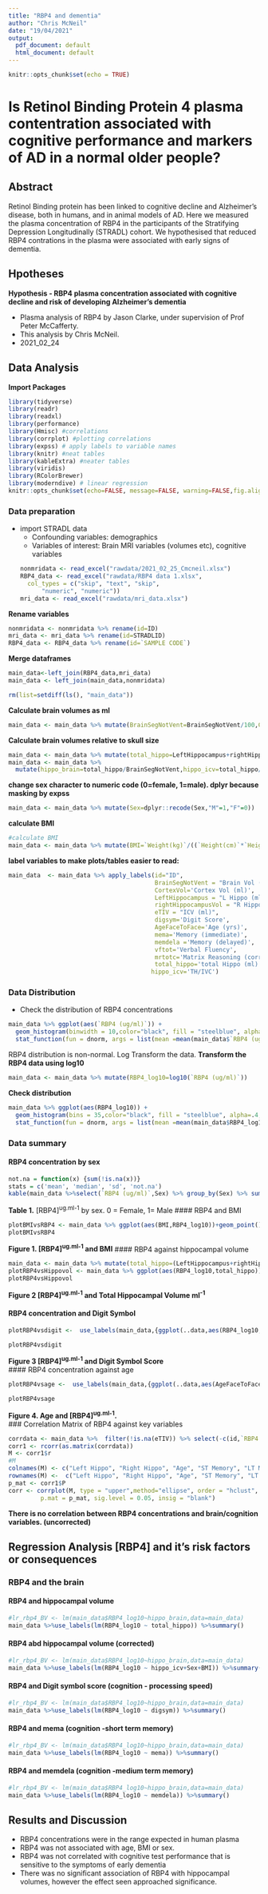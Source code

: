 ```yaml
---
title: "RBP4 and dementia"
author: "Chris McNeil"
date: "19/04/2021"
output:
  pdf_document: default
  html_document: default
---
```


```r
knitr::opts_chunk$set(echo = TRUE)
```
# Is Retinol Binding Protein 4 plasma contentration associated with cognitive performance and markers of AD in a normal older people?

## Abstract
Retinol Binding protein has been linked to cognitive decline and Alzheimer's disease, both in humans, and in animal models of AD. Here we measured the plasma concentration of RBP4 in the participants of the Stratifying Depression Longitudinally (STRADL) cohort. We hypothesised that reduced RBP4 contrations in the plasma were associated with early signs of dementia. 

## Hpotheses
**Hypothesis - RBP4 plasma concentration associated with cognitive decline and risk of developing Alzheimer's dementia**

* Plasma analysis of RBP4 by Jason Clarke, under supervision of Prof Peter McCafferty.
* This analysis by Chris McNeil. 
* 2021_02_24

## Data Analysis
**Import Packages**
```r
library(tidyverse)
library(readr)
library(readxl)
library(performance)
library(Hmisc) #correlations
library(corrplot) #plotting correlations
library(expss) # apply labels to variable names
library(knitr) #neat tables
library(kableExtra) #neater tables
library(viridis)
library(RColorBrewer)
library(moderndive) # linear regression
knitr::opts_chunk$set(echo=FALSE, message=FALSE, warning=FALSE,fig.align="left", fig.width = 5)
```
### Data preparation
* import STRADL data
  + Confounding variables: demographics
  + Variables of interest: Brain MRI variables (volumes etc), cognitive variables
```r
nonmridata <- read_excel("rawdata/2021_02_25_Cmcneil.xlsx")
RBP4_data <- read_excel("rawdata/RBP4 data 1.xlsx", 
    col_types = c("skip", "text", "skip", 
        "numeric", "numeric"))
mri_data <- read_excel("rawdata/mri_data.xlsx")
```

**Rename variables**
```r
nonmridata <- nonmridata %>% rename(id=ID)
mri_data <- mri_data %>% rename(id=STRADLID)
RBP4_data <- RBP4_data %>% rename(id=`SAMPLE CODE`)
```

**Merge dataframes**
```r
main_data<-left_join(RBP4_data,mri_data)
main_data <- left_join(main_data,nonmridata)

rm(list=setdiff(ls(), "main_data"))
```
**Calculate brain volumes as ml**
```r
main_data <- main_data %>% mutate(BrainSegNotVent=BrainSegNotVent/100,CortexVol=CortexVol/1000, LeftHippocampus=LeftHippocampus/1000,rightHippocampusVol=rightHippocampusVol/1000)
```
**Calculate  brain volumes relative to skull size**
```r
main_data <- main_data %>% mutate(total_hippo=LeftHippocampus+rightHippocampusVol)
main_data <- main_data %>%
  mutate(hippo_brain=total_hippo/BrainSegNotVent,hippo_icv=total_hippo/eTIV,hippo_brain=total_hippo/BrainSegNotVent,brain_ICV=BrainSegNotVent/eTIV, lh_brain=LeftHippocampus/brain_ICV,rh_brain= rightHippocampusVol/BrainSegNotVent,lh_icv=LeftHippocampus/eTIV, rh_icv=rightHippocampusVol/eTIV)

```
**change sex character to numeric code (0=female, 1=male). dplyr because  masking by expss **
```r
main_data <- main_data %>% mutate(Sex=dplyr::recode(Sex,"M"=1,"F"=0))
```
**calculate BMI**
```r
#calculate BMI
main_data <- main_data %>% mutate(BMI=`Weight(kg)`/((`Height(cm)`*`Height(cm)`)/10000))
```
**label variables to make plots/tables easier to read:**
```r
main_data  <- main_data %>% apply_labels(id="ID",
                                         BrainSegNotVent = "Brain Vol (ml)",
                                         CortexVol='Cortex Vol (ml)',
                                         LeftHippocampus = "L Hippo (ml)",
                                         rightHippocampusVol = "R Hippo (ml)",
                                         eTIV = "ICV (ml)",
                                         digsym='Digit Score',
                                         AgeFaceToFace='Age (yrs)',
                                         mema='Memory (immediate)',
                                         memdela ='Memory (delayed)',
                                         vftot='Verbal Fluency',
                                         mrtotc='Matrix Reasoning (correct)',
                                         total_hippo='total Hippo (ml)',
                                        hippo_icv='TH/IVC')
```
### Data Distribution
* Check the distribution of RBP4 concentrations

```r
main_data %>% ggplot(aes(`RBP4 (ug/ml)`)) + 
  geom_histogram(binwidth = 10,color="black", fill = "steelblue", alpha=.4,aes( y=..density..))+
  stat_function(fun = dnorm, args = list(mean =mean(main_data$`RBP4 (ug/ml)`), sd=sd(main_data$`RBP4 (ug/ml)`)))+ theme_bw()
```
RBP4 distribution is non-normal. Log Transform the data. 
**Transform the RBP4 data using log10**
```r
main_data <- main_data %>% mutate(RBP4_log10=log10(`RBP4 (ug/ml)`))
```
**Check distribution**
```r
main_data %>% ggplot(aes(RBP4_log10)) +
  geom_histogram(bins = 35,color="black", fill = "steelblue", alpha=.4,aes( y=..density..))+
  stat_function(fun = dnorm, args = list(mean =mean(main_data$RBP4_log10), sd=sd(main_data$RBP4_log10))) + theme_bw()
```
### Data summary
#### RBP4 concentration by sex
```r
not.na = function(x) {sum(!is.na(x))}
stats = c('mean', 'median', 'sd', 'not.na')
kable(main_data %>%select(`RBP4 (ug/ml)`,Sex) %>% group_by(Sex) %>% summarise_all(.funs=stats),digits = 2) %>%kable_styling(font_size = 16) %>%  kable_minimal(full_width = F, html_font = "Cambria") 
```
**Table 1.** [RBP4]^ug.ml-1^ by sex. 0 = Female, 1= Male
#### RBP4 and BMI
```r
plotBMIvsRBP4 <- main_data %>% ggplot(aes(BMI,RBP4_log10))+geom_point()+geom_smooth() + theme_bw()
plotBMIvsRBP4
```
**Figure 1. [RBP4]^ug.ml-1^ and BMI**
#### RBP4 against hippocampal volume
```r
main_data <- main_data %>% mutate(total_hippo=(LeftHippocampus+rightHippocampusVol))
plotRBP4vsHippovol <- main_data %>% ggplot(aes(RBP4_log10,total_hippo))+geom_point()+stat_smooth(method='lm') + theme_bw()
plotRBP4vsHippovol
```
**Figure 2 [RBP4]^ug.ml-1^ and Total Hippocampal Volume ml^-1^**  

#### RBP4 concentration and  Digit Symbol
```r
plotRBP4vsdigit <-  use_labels(main_data,{ggplot(..data,aes(RBP4_log10,digsym))+geom_point()+stat_smooth(method='lm') + theme_bw()})

plotRBP4vsdigit
```
**Figure 3 [RBP4]^ug.ml-1^ and Digit Symbol Score**  
#### RBP4 concentration against age
```r
plotRBP4vsage <-  use_labels(main_data,{ggplot(..data,aes(AgeFaceToFace, RBP4_log10))+geom_jitter()+stat_smooth(method='lm') + theme_bw()})

plotRBP4vsage
```

**Figure 4. Age and [RBP4]^ug.ml-1^.**  
### Correlation Matrix of RBP4 against key variables
```r
corrdata <- main_data %>%  filter(!is.na(eTIV)) %>% select(-c(id,`RBP4 (ug/ml)`,Sex,`Height(cm)`,`Weight(kg)`,CRP,`GripStrength(kg)`,SD,CortexVol,eTIV,BrainSegNotVent,mrtote,mrtottime)) 
corr1 <- rcorr(as.matrix(corrdata))
M <- corr1$r
#M
colnames(M) <- c("Left Hippo", "Right Hippo", "Age", "ST Memory", "LT Memory", "Digit Symbol", "Verbal Fluency", "Vocabulary", "Matrix Reasoning", "Total Hippo", "Hippo/Brain", "Hippo/Skull","Brain/Skull", "lh/brain", "rh/brain","lh/skull","rh/skull", "Log10[RBP4]", "BMI")
rownames(M) <-  c("Left Hippo", "Right Hippo", "Age", "ST Memory", "LT Memory", "Digit Symbol", "Verbal Fluency", "Vocabulary", "Matrix Reasoning", "Total Hippo", "Hippo/Brain", "Hippo/Skull","Brain/Skull", "lh/brain", "rh/brain","lh/skull","rh/skull", "Log10[RBP4]", "BMI")
p_mat <- corr1$P
corr <- corrplot(M, type = "upper",method="ellipse", order = "hclust", 
         p.mat = p_mat, sig.level = 0.05, insig = "blank")
```

**There is no correlation between RBP4 concentrations and brain/cognition variables. (uncorrected)**

## Regression Analysis [RBP4] and it's risk factors or consequences
### RBP4 and the brain
#### RBP4 and hippocampal volume
```r
#lr_rbp4_BV <- lm(main_data$RBP4_log10~hippo_brain,data=main_data)
main_data %>%use_labels(lm(RBP4_log10 ~ total_hippo)) %>%summary()
```
#### RBP4 abd hippocampal volume (corrected)
```r

#lr_rbp4_BV <- lm(main_data$RBP4_log10~hippo_brain,data=main_data)
main_data %>%use_labels(lm(RBP4_log10 ~ hippo_icv+Sex+BMI)) %>%summary()

```
#### RBP4 and Digit symbol score (cognition - processing speed)

```r

#lr_rbp4_BV <- lm(main_data$RBP4_log10~hippo_brain,data=main_data)
main_data %>%use_labels(lm(RBP4_log10 ~ digsym)) %>%summary()

```
#### RBP4 and mema (cognition -short term memory)

```r

#lr_rbp4_BV <- lm(main_data$RBP4_log10~hippo_brain,data=main_data)
main_data %>%use_labels(lm(RBP4_log10 ~ mema)) %>%summary()

```
#### RBP4 and memdela (cognition -medium term memory)
```r

#lr_rbp4_BV <- lm(main_data$RBP4_log10~hippo_brain,data=main_data)
main_data %>%use_labels(lm(RBP4_log10 ~ memdela)) %>%summary()

```

## Results and Discussion

+ RBP4 concentrations were in the range expected in human plasma
+ RBP4 was not associated with age, BMI or sex.
+ RBP4 was not correlated with cognitive test performance that is sensitive to the symptoms of early dementia
+ There was no significant association of RBP4 with hippocampal volumes, however the effect seen approached significance. 

